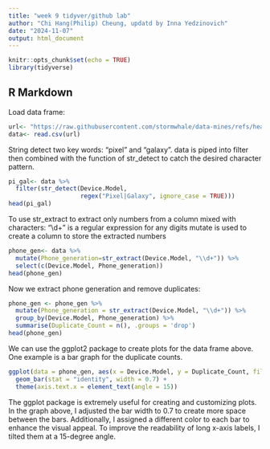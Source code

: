 ```yaml
---
title: "week 9 tidyver/github lab"
author: "Chi Hang(Philip) Cheung, updatd by Inna Yedzinovich"
date: "2024-11-07"
output: html_document
---
```


```r
knitr::opts_chunk$set(echo = TRUE)
library(tidyverse)
```

## R Markdown

Load data frame:
```r
url<- "https://raw.githubusercontent.com/stormwhale/data-mines/refs/heads/main/user_behavior_dataset.csv"
data<- read.csv(url)
```

String detect two key words: "pixel" and "galaxy".
data is piped into filter then combined with the function of str_detect to catch the desired character pattern.
```r

pi_gal<- data %>% 
  filter(str_detect(Device.Model,
                    regex("Pixel|Galaxy", ignore_case = TRUE)))
head(pi_gal)
```
To use str_extract to extract only numbers from a column mixed with characters:
"\\d+" is a regular expression for any digits
mutate is used to create a column to store the extracted numbers

```r
phone_gen<- data %>% 
  mutate(Phone_generation=str_extract(Device.Model, "\\d+")) %>% 
  select(c(Device.Model, Phone_generation))
head(phone_gen)
```
Now we extract phone generation and remove duplicates: 
```r
phone_gen <- phone_gen %>%
  mutate(Phone_generation = str_extract(Device.Model, "\\d+")) %>%
  group_by(Device.Model, Phone_generation) %>%
  summarise(Duplicate_Count = n(), .groups = 'drop')
head(phone_gen)

```

We can use the ggplot2 package to create plots for the data frame above. One example is a bar graph for the duplicate counts.
```r
ggplot(data = phone_gen, aes(x = Device.Model, y = Duplicate_Count, fill = Device.Model)) +
  geom_bar(stat = "identity", width = 0.7) + 
  theme(axis.text.x = element_text(angle = 15))
```

The ggplot package is extremely useful for creating and customizing plots. In the graph above, I adjusted the bar width to 0.7 to create more space between the bars. Additionally, I assigned a different color to each bar to enhance the visual appeal. To improve the readability of long x-axis labels, I tilted them at a 15-degree angle.
